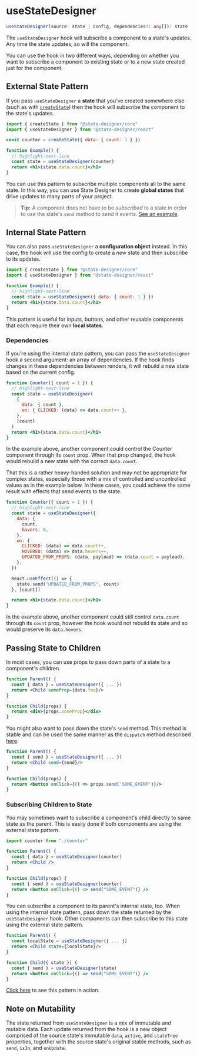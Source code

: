 # useStateDesigner

```ts
useStateDesigner(source: state | config, dependencies?: any[]): state
```

The `useStateDesigner` hook will subscribe a component to a state's updates. Any time the state updates, so will the component.

You can use the hook in two different ways, depending on whether you want to subscribe a component to existing state or to a new state created just for the component.

## External State Pattern

If you pass `useStateDesigner` a **state** that you've created somewhere else (such as with [`createState`](/docs/api/createState)) then the hook will subscribe the component to the state's updates.

```jsx
import { createState } from "@state-designer/core"
import { useStateDesigner } from "@state-designer/react"

const counter = createState({ data: { count: 1 } })

function Example() {
  // highlight-next-line
  const state = useStateDesigner(counter)
  return <h1>{state.data.count}</h1>
}
```

You can use this pattern to subscribe multiple components all to the same state. In this way, you can use State Designer to create **global states** that drive updates to many parts of your project.

> **Tip:** A component does not have to be _subscribed_ to a state in order to use the state's `send` method to send it events. [See an example](https://codesandbox.io/s/using-send-method-withput-subscribing-sp6bw).

## Internal State Pattern

You can also pass `useStateDesigner` a **configuration object** instead. In this case, the hook will use the config to create a _new_ state and then subscribe to its updates.

```jsx
import { createState } from "@state-designer/core"
import { useStateDesigner } from "@state-designer/react"

function Example() {
  // highlight-next-line
  const state = useStateDesigner({ data: { count: 1 } })
  return <h1>{state.data.count}</h1>
}
```

This pattern is useful for inputs, buttons, and other reusable components that each require their own **local states**.

### Dependencies

If you're using the internal state pattern, you can pass the `useStateDesigner` hook a second argument: an array of dependencies. If the hook finds changes in these dependencies between renders, it will rebuild a new state based on the current config.

```jsx
function Counter({ count = 1 }) {
  // highlight-next-line
  const state = useStateDesigner(
    {
      data: { count },
      on: { CLICKED: (data) => data.count++ },
    },
    [count]
  )
  return <h1>{state.data.count}</h1>
}
```

In the example above, another component could control the Counter component through its `count` prop. When that prop changed, the hook would rebuild a new state with the correct `data.count`.

That this is a rather heavy-handed solution and may not be appropriate for complex states, especially those with a mix of controlled and uncontrolled values as in the example below. In these cases, you could achieve the same result with effects that send events to the state.

```jsx
function Counter({ count = 1 }) {
  // highlight-next-line
  const state = useStateDesigner({
    data: {
      count,
      hovers: 0,
    },
    on: {
      CLICKED: (data) => data.count++,
      HOVERED: (data) => data.hovers++,
      UPDATED_FROM_PROPS: (data, payload) => (data.count = payload),
    },
  })

  React.useEffect(() => {
    state.send("UPDATED_FROM_PROPS", count)
  }, [count])

  return <h1>{state.data.count}</h1>
}
```

In the example above, another component could still control `data.count` through its `count` prop, however the hook would not rebuild its state and so would preserve its `data.hovers`.

## Passing State to Children

In most cases, you can use props to pass down parts of a state to a component's children.

```jsx
function Parent() {
  const { data } = useStateDesigner({ ... })
  return <Child someProp={data.foo}/>
}

function Child(props) {
  return <div>{props.someProp}</div>
}
```

You might also want to pass down the state's `send` method. This method is stable and can be used the same manner as the `dispatch` method described [here](https://reactjs.org/docs/hooks-faq.html#how-to-avoid-passing-callbacks-down).

```jsx
function Parent() {
  const { send } = useStateDesigner({ ... })
  return <Child send={send}/>
}

function Child(props) {
  return <button onClick={() => props.send('SOME_EVENT')}/>
}
```

### Subscribing Children to State

You may sometimes want to subscribe a component's child directly to same state as the parent. This is easily done if both components are using the external state pattern.

```jsx
import counter from "./counter"

function Parent() {
  const { data } = useStateDesigner(counter)
  return <Child />
}

function Child(props) {
  const { send } = useStateDesigner(counter)
  return <button onClick={() => send("SOME_EVENT")} />
}
```

You can subscribe a component to its parent's internal state, too. When using the internal state pattern, pass down the state returned by the `useStateDesigner` hook. Other components can then subscribe to this state using the external state pattern.

```jsx
function Parent() {
  const localState = useStateDesigner({ ... })
  return <Child state={localState}/>
}

function Child({ state }) {
  const { send } = useStateDesigner(state)
  return <button onClick={() => send("SOME_EVENT")} />
}
```

[Click here](https://codesandbox.io/s/passing-state-to-children-syrc1) to see this pattern in action.

## Note on Mutability

The state returned from `useStateDesigner` is a mix of immutable and mutable data. Each update returned from the hook is a new object comprised of the source state's immutable `data`, `active`, and `stateTree` properties, together with the source state's original stable methods, such as `send`, `isIn`, and `onUpdate`.
